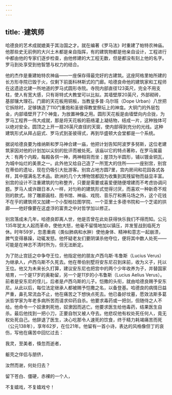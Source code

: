 ```yaml
---
---
---
```

title: ·建筑师
---




哈德良的艺术成就媲美于其治国之才。就在编著《罗马法》时重建了帕特农神庙。他那些史无前例的大兴土木都是亲自指挥，有的建筑物都是他亲自设计，工程进行中都由他的专家们逐步检查，由他修建的大工程无数，但是都没有刻上他的名字。罗马到处享受到他智慧与权力的结合。

他的杰作是重建帕特农神庙——一座保存得最完好的古建筑。这座阿格里帕所建的长方形寺院已毁于火，仅剩下前面科林斯式的门廊。哈德良命他的建筑家和工程师在这遗迹北建一所地道的罗马式圆形寺院。寺院内部直径123英尺，完全不用支柱，使人有宽大感，只有哥特式大教堂可以比拟。其墙壁厚20英尺，外部砌砖，基部镶大理石。门廊的天花板用铜板，当教皇多普·乌尔班（Dope Urban）八世把它拆除时，足够铸造了110门重炮和圣彼得教堂祭坛上的神龛。大铜门的外层包金，内部墙壁开了7个神龛，为放置神像之用。圆形天花板是由墙壁向内合拢，为罗马工程界一伟大成就，那是将天花板的筋络灌上凝结物，结成一片，这种独体可以绝对安全。圆顶之上开一扇26英尺直径的天窗，使内部得到充分的光线。这种建筑形式从拜占庭式、罗马式到圣彼得式，再到华盛顿大会堂都是一个系统。

据说哈德良要为维纳斯和罗马神合建一庙，他把计划告知阿波罗多努斯，这位老建筑家因对他的计划加以尖刻的批评而被处死。该庙以它的特点著称，在罗马属最大：有两个内殿，每殿各供一神，两神相背而坐；屋顶为半圆形，铺以镀金铜瓦，为城中灿烂的美景之一。此外他又给自己造了一所宽大的住所——一座别宫，别宫在蒂伯的遗址，现在仍吸引大批游客。别宫占地方圆7里，宫内房间和花园各式各样，其中摆满名艺术品。欧洲的几个大博物馆都因为收集到其残留物而益显丰富。别宫的设计不注重建筑的匀称整齐，只要是需要或喜爱便随便增建而不考虑协调问题。罗马人或许跟日本人一样，对匀称的建筑形式觉得讨厌，而喜欢一种新奇不规则的款式。除了雕廊画柱、图书馆、神庙、戏院、音乐厅和赛马场之外，这个花钱不在乎的建筑师又加建一个小型柏拉图学院、一个亚里士多德书院和一个芝诺的拱廊——他好像要在这虚浮的富贵之中对哲学加以修正。

别宫落成未几年，哈德良即离人世，他是否曾在此处获得快乐我们不得而知。公元135年犹太人起而革命，使他大怒，他毫不留情地加以镇压，并发誓战到临死方休。时年59岁，忽患重病（类似肺病和水肿）使他身体、精神和意志一起崩溃，脾气变得暴躁，动辄发怒。他怀疑老友们要阴谋杀他夺位，便将其中数人处死——可能是在神志不清时所为，但无法断定。

为了防止宫廷之中争夺王位，他指定他的朋友卢西乌斯·韦鲁斯（Lucius Verus）为继承人，卢西乌斯不久死去。他在蒂伯别墅将安东尼召到床前，收为义子，托以王位。他又为未来长久打算，建议安东尼也把宫中的两个少年收养为子，并替国家培育，一个是17岁的奥勒留，另一个是11岁的小韦鲁斯（Lucius Aelius Verus）。前者是安东尼的侄儿，后者是卢西乌斯的儿子。恺撒的头衔，就由哈德良赐予安东尼。从此以后，每位法定继承人都被赐予恺撒之名，以备登基。哈德良的病情日益严重，鼻孔常流血不止，他在痛苦之下想快点死去。他已备好坟墓，愿效法斯多葛派哲学家为年老多病所苦而请求仰药自杀。他要求毒药或一把剑，但随侍之人不给。他命令一个奴隶刺死他，奴隶因而逃亡。他要求医生给他毒药，结果医生自杀。最后他找到一把小刀，正要自刎又被人夺去。他悲叹他有权处死任何人，竟无权处死自己。他辞退了医生，决心吃那令人速死的饮食，终于精力耗竭痛苦而死（公元138年），享年62岁，在位21年。他留有一首小诗，表达的风格像但丁的哀伤，写他在痛苦中回忆过去：

我灵，至美者，倏忽而逝者，

躯壳之伴侣与朋侪，

汝然而谢，何处归去？

留下苍白、僵硬，赤裸的一个人，

不复嬉戏，不复嬉戏兮！